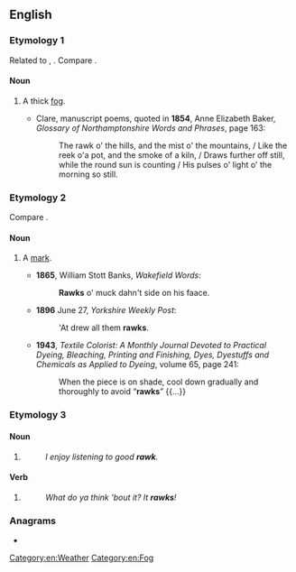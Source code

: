 ==English==

===Etymology 1===
Related to {{m|en|roke||mist; smoke}}, {{cog|sv|rök||smoke}}.<!--The ''English Dialect Dictionary'' records several alternative spellings, ''rauch'', ''rauk'', ''rork''.--> Compare {{m|en|raggy||foggy}}.

====Noun====
{{en-noun}}

# {{lb|en|Yorkshire}} A thick [[fog]].
#* {{rfdate|en}} Clare, manuscript poems, quoted in '''1854''', Anne Elizabeth Baker, ''Glossary of Northamptonshire Words and Phrases'', page 163:
#*: The rawk o&#39; the hills, and the mist o&#39; the mountains, / Like the reek o&#39;a pot, and the smoke of a kiln, / Draws further off still, while the round sun is counting / His pulses o&#39; light o&#39; the morning so still.

===Etymology 2===
Compare {{m|en|roke||defect in steel}}.

====Noun====
{{en-noun}}

# {{lb|en|UK|dialectal|possibly|obsolete}} A [[mark]].
#* '''1865''', William Stott Banks, ''Wakefield Words'':
#*: '''Rawks''' o' muck dahn't side on his faace.
#* '''1896''' June 27, ''Yorkshire Weekly Post'':
#*: 'At drew all them '''rawks'''.
#* '''1943''', ''Textile Colorist: A Monthly Journal Devoted to Practical Dyeing, Bleaching, Printing and Finishing, Dyes, Dyestuffs and Chemicals as Applied to Dyeing'', volume 65, page 241:
#*: When the piece is on shade, cool down gradually and thoroughly to avoid “'''rawks'''” {{...}}

===Etymology 3===

====Noun====
{{en-noun}}

# {{pronunciation spelling of|en|rock}}
#: ''I enjoy listening to good '''rawk'''.''

====Verb====
{{en-verb}}

# {{pronunciation spelling of|en|rock}}
#: ''What do ya think 'bout it? It '''rawks'''!''

===Anagrams===
* {{anagrams|en|a=akrw|Wark|wark}}

[[Category:en:Weather]]
[[Category:en:Fog]]